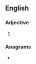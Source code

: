 ==English==

===Adjective===
{{head|en|comparative adjective}}

# {{en-comparative of|dandy}}

===Anagrams===
* {{anagrams|en|a=addeinr|drained|indread|nadired}}